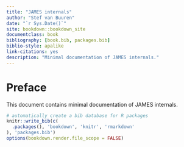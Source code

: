 ```yaml
--- 
title: "JAMES internals"
author: "Stef van Buuren"
date: "`r Sys.Date()`"
site: bookdown::bookdown_site
documentclass: book
bibliography: [book.bib, packages.bib]
biblio-style: apalike
link-citations: yes
description: "Minimal documentation of JAMES internals."
---
```


# Preface {-}

This document contains minimal documentation of JAMES internals.

```r
# automatically create a bib database for R packages
knitr::write_bib(c(
  .packages(), 'bookdown', 'knitr', 'rmarkdown'
), 'packages.bib')
options(bookdown.render.file_scope = FALSE)
```
